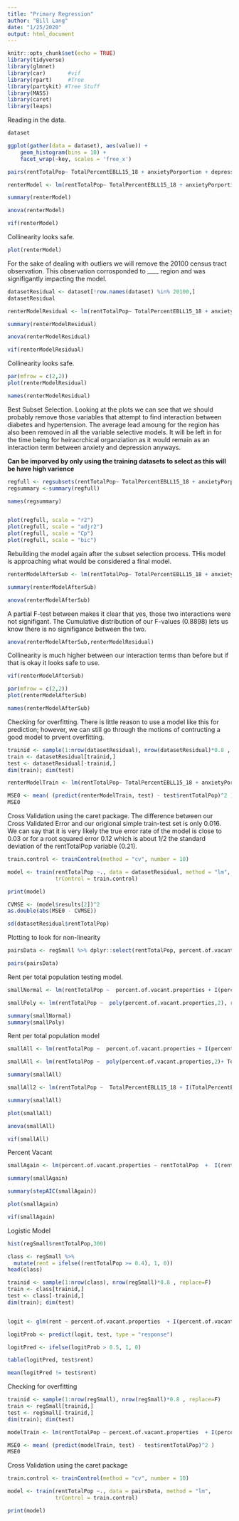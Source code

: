 ```yaml
---
title: "Primary Regression"
author: "Bill Lang"
date: "1/25/2020"
output: html_document
---
```


```r
knitr::opts_chunk$set(echo = TRUE)
library(tidyverse)
library(glmnet)
library(car)       #vif
library(rpart)     #Tree
library(partykit) #Tree Stuff
library(MASS)
library(caret)
library(leaps)
```

Reading in the data.

```r
dataset
```


```r
ggplot(gather(data = dataset), aes(value)) + 
    geom_histogram(bins = 10) + 
    facet_wrap(~key, scales = 'free_x')
```

```r
pairs(rentTotalPop~ TotalPercentEBLL15_18 + anxietyPorportion + depressionPorportion + hyper2Porportion + Dia2Porportion + TotalPopulation + ResidentalBuildings + percent.of.vacant.properties, dataset)
```


```r
renterModel <- lm(rentTotalPop~ TotalPercentEBLL15_18 + anxietyPorportion + depressionPorportion + hyper2Porportion + Dia2Porportion +  percent.of.vacant.properties,data = dataset)

summary(renterModel)

anova(renterModel)
```


```r
vif(renterModel)
```

Collinearity looks safe. 

```r
plot(renterModel)
```

For the sake of dealing with outliers we will remove the $20100$ census tract observation. This observation corrosponded to ____ region and was signifigantly impacting the model. 

```r

datasetResidual <- dataset[!row.names(dataset) %in% 20100,]
datasetResidual

```


```r
renterModelResidual <- lm(rentTotalPop~ TotalPercentEBLL15_18 + anxietyPorportion + depressionPorportion + hyper2Porportion + Dia2Porportion + percent.of.vacant.properties + TotalPercentEBLL15_18:anxietyPorportion + TotalPercentEBLL15_18:depressionPorportion + TotalPercentEBLL15_18:hyper2Porportion + TotalPercentEBLL15_18:Dia2Porportion,data = datasetResidual)

summary(renterModelResidual)

anova(renterModelResidual)
```


```r
vif(renterModelResidual)
```

Collinearity looks safe. 

```r
par(mfrow = c(2,2))
plot(renterModelResidual)
```

```r
names(renterModelResidual)
```

Best Subset Selection. Looking at the plots we can see that we should probably remove those variables that attempt to find interaction between diabetes and hypertension. The average lead amoung for the region has also been removed in all the variable selective models. It will be left in for the time being for heiracrchical organziation as it would remain as an interaction term between anxiety and depression anyways. 

**Can be imporved by only using the training datasets to select as this will be have high varience**

```r

regfull <- regsubsets(rentTotalPop~ TotalPercentEBLL15_18 + anxietyPorportion + depressionPorportion + hyper2Porportion + Dia2Porportion  + percent.of.vacant.properties + TotalPercentEBLL15_18:anxietyPorportion + TotalPercentEBLL15_18:depressionPorportion + TotalPercentEBLL15_18:hyper2Porportion + TotalPercentEBLL15_18:Dia2Porportion,data = datasetResidual,nvmax = 13)
regsummary <-summary(regfull)

names(regsummary)


plot(regfull, scale = "r2")
plot(regfull, scale = "adjr2")
plot(regfull, scale = "Cp")
plot(regfull, scale = "bic")

```

Rebuilding the model again after the subset selection process. THis model is approaching what would be considered a final model. 

```r
renterModelAfterSub <- lm(rentTotalPop~ TotalPercentEBLL15_18 + anxietyPorportion + depressionPorportion + hyper2Porportion + Dia2Porportion +   percent.of.vacant.properties + TotalPercentEBLL15_18:anxietyPorportion + TotalPercentEBLL15_18:depressionPorportion,data = datasetResidual)

summary(renterModelAfterSub)

anova(renterModelAfterSub)
```

A partial F-test between makes it clear that yes, those two interactions were not signifigant. The Cumulative distribution of our F-values (0.8898) lets us know there is no signifigance between the two. 

```r
anova(renterModelAfterSub,renterModelResidual)
```

Collinearity is much higher between our interaction terms than before but if that is okay it looks safe to use. 

```r
vif(renterModelAfterSub)
```

```r
par(mfrow = c(2,2))
plot(renterModelAfterSub)
```

```r
names(renterModelAfterSub)
```























Checking for overfitting. There is little reason to use a model like this for prediction; however, we can still go through the motions of contructing a good model to prvent overfitting. 

```r
trainid <- sample(1:nrow(datasetResidual), nrow(datasetResidual)*0.8 , replace=F)
train <- datasetResidual[trainid,]
test <- datasetResidual[-trainid,]
dim(train); dim(test)
```

```r
renterModelTrain <- lm(rentTotalPop~ TotalPercentEBLL15_18 + anxietyPorportion + depressionPorportion + hyper2Porportion + Dia2Porportion + percent.of.vacant.properties + TotalPercentEBLL15_18:anxietyPorportion + TotalPercentEBLL15_18:depressionPorportion,data = train)

MSE0 <- mean( (predict(renterModelTrain, test) - test$rentTotalPop)^2 )
MSE0
```

Cross Validation using the caret package. The difference between our Cross Validated Error and our origional simple train-test set is only $0.016$. We can say that it is very likely the true error rate of the model is close to $0.03$ or for a root squared error $0.12$ which is about $1/2$ the standard deviation of the rentTotalPop  variable ($0.21$). 

```r
train.control <- trainControl(method = "cv", number = 10)

model <- train(rentTotalPop ~., data = datasetResidual, method = "lm",
               trControl = train.control)

print(model)

CVMSE <- (model$results[2])^2
as.double(abs(MSE0 - CVMSE))
```

```r
sd(datasetResidual$rentTotalPop)
```





















Plotting to look for non-linearity

```r
pairsData <- regSmall %>% dplyr::select(rentTotalPop, percent.of.vacant.properties,  TotalPercentEBLL15_18, depressionPorportion, TotalPercentEBLL15_18,hyperPorportion, anxietyPorportion,TotalPopulation,DiaPorportion)

pairs(pairsData)
```

Rent per total population testing model. 

```r
smallNormal <- lm(rentTotalPop ~  percent.of.vacant.properties + I(percent.of.vacant.properties^2), regSmall)

smallPoly <- lm(rentTotalPop ~  poly(percent.of.vacant.properties,2), regSmall)

summary(smallNormal)
summary(smallPoly)
```











Rent per total population model

```r

smallAll <- lm(rentTotalPop ~  percent.of.vacant.properties + I(percent.of.vacant.properties^2) + TotalPercentEBLL15_18 + I(TotalPercentEBLL15_18^2) +  depressionPorportion + TotalPercentEBLL15_18 + log(hyperPorportion) + anxietyPorportion + TotalPopulation + DiaPorportion + anxietyPorportion*percent.of.vacant.properties, regSmall)

smallAll <- lm(rentTotalPop ~  poly(percent.of.vacant.properties,2)+ TotalPercentEBLL15_18 + I(TotalPercentEBLL15_18^2) +  depressionPorportion + TotalPercentEBLL15_18 + log(hyperPorportion) + anxietyPorportion + TotalPopulation + DiaPorportion, regSmall)

summary(smallAll)

smallAll2 <- lm(rentTotalPop ~  TotalPercentEBLL15_18 + I(TotalPercentEBLL15_18^2) +  depressionPorportion + TotalPercentEBLL15_18 + log(hyperPorportion) + anxietyPorportion + DiaPorportion , regSmall)

summary(smallAll)

plot(smallAll)

anova(smallAll)

vif(smallAll)
```

Percent Vacant

```r
smallAgain <- lm(percent.of.vacant.properties ~ rentTotalPop  +  I(rentTotalPop^2) + TotalPercentEBLL15_18 + I(TotalPercentEBLL15_18^2) + depressionPorportion + TotalPercentEBLL15_18 + hyperPorportion + anxietyPorportion + I(anxietyPorportion^2) + TotalPopulation + DiaPorportion, regSmall)

summary(smallAgain)

summary(stepAIC(smallAgain))

plot(smallAgain)

vif(smallAgain)
```





Logistic Model 

```r
hist(regSmall$rentTotalPop,300)
```

```r
class <- regSmall %>% 
  mutate(rent = ifelse((rentTotalPop >= 0.4), 1, 0))
head(class)

trainid <- sample(1:nrow(class), nrow(regSmall)*0.8 , replace=F)
train <- class[trainid,]
test <- class[-trainid,]
dim(train); dim(test)


logit <- glm(rent ~ percent.of.vacant.properties  + I(percent.of.vacant.properties^2) +  TotalPercentEBLL15_18 + I(TotalPercentEBLL15_18^2)+  depressionTotalPop + TotalPercentEBLL15_18 + hyperTotalPop + anxietyTotalPop + TotalPopulation + DiaTotalPop, class, family = "binomial")

logitProb <- predict(logit, test, type = "response")

logitPred <- ifelse(logitProb > 0.5, 1, 0)

table(logitPred, test$rent)

mean(logitPred != test$rent)
```




Checking for overfitting 

```r
trainid <- sample(1:nrow(regSmall), nrow(regSmall)*0.8 , replace=F)
train <- regSmall[trainid,]
test <- regSmall[-trainid,]
dim(train); dim(test)
```

```r
modelTrain <- lm(rentTotalPop ~ percent.of.vacant.properties  + I(percent.of.vacant.properties^2) +  TotalPercentEBLL15_18 + I(TotalPercentEBLL15_18^2) +  depressionTotalPop + TotalPercentEBLL15_18 + log(hyperTotalPop) + anxietyTotalPop + TotalPopulation + DiaTotalPop, train)

MSE0 <- mean( (predict(modelTrain, test) - test$rentTotalPop)^2 )
MSE0
```

Cross Validation using the caret package

```r
train.control <- trainControl(method = "cv", number = 10)

model <- train(rentTotalPop ~., data = pairsData, method = "lm",
               trControl = train.control)

print(model)
```

